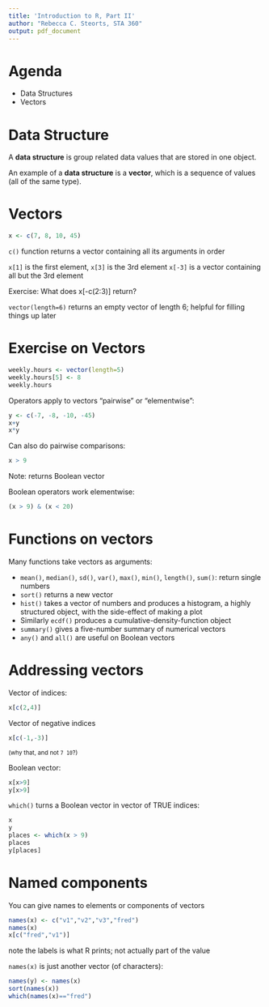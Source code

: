 ```yaml
---
title: 'Introduction to R, Part II'
author: "Rebecca C. Steorts, STA 360"
output: pdf_document
---
```


Agenda
=======
- Data Structures
- Vectors

Data Structure
===

A **data structure** is group related data values that are stored in one object. 

An example of a **data structure** is a **vector**, which is a sequence of values (all of the same type). 

Vectors
===

```r
x <- c(7, 8, 10, 45)
```

`c()` function returns a vector containing all its arguments in order

`x[1]` is the first element, `x[3]` is the 3rd element
`x[-3]` is a vector containing all but the 3rd element

Exercise: What does x[-c(2:3)] return?

`vector(length=6)` returns an empty vector of length 6; helpful for filling things up later


Exercise on Vectors
===
```r
weekly.hours <- vector(length=5)
weekly.hours[5] <- 8
weekly.hours
```


Operators apply to vectors "pairwise" or "elementwise":
```r
y <- c(-7, -8, -10, -45)
x+y
x*y
```


Can also do pairwise comparisons:
```r
x > 9
```
Note: returns Boolean vector




Boolean operators work elementwise:
```r
(x > 9) & (x < 20)
```

Functions on vectors
===
Many functions take vectors as arguments:

- `mean()`, `median()`, `sd()`, `var()`, `max()`, `min()`, `length()`, `sum()`: return single numbers
- `sort()` returns a new vector
- `hist()` takes a vector of numbers and produces a histogram, a highly structured object, with the side-effect of making a plot
- Similarly `ecdf()` produces a cumulative-density-function object
- `summary()` gives a five-number summary of numerical vectors
- `any()` and `all()` are useful on Boolean vectors

Addressing vectors
===

Vector of indices:
```r
x[c(2,4)]
```

Vector of negative indices
```r
x[c(-1,-3)]
```
<small>(why that, and not  `7 10`?)</small>


Boolean vector:
```r
x[x>9]
y[x>9]
```


`which()` turns a Boolean vector in vector of TRUE indices:
```r
x
y
places <- which(x > 9)
places
y[places]
```

Named components
===

You can give names to elements or components of vectors
```r
names(x) <- c("v1","v2","v3","fred")
names(x)
x[c("fred","v1")]
```
note the labels is what R prints; not actually part of the value

`names(x)` is just another vector (of characters):
```r
names(y) <- names(x)
sort(names(x))
which(names(x)=="fred")
```